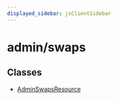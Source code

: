```yaml
---
displayed_sidebar: jsClientSidebar
---
```



# admin/swaps

## Classes

- [AdminSwapsResource](../admin_swaps/classes/admin_swaps.AdminSwapsResource.mdx)
